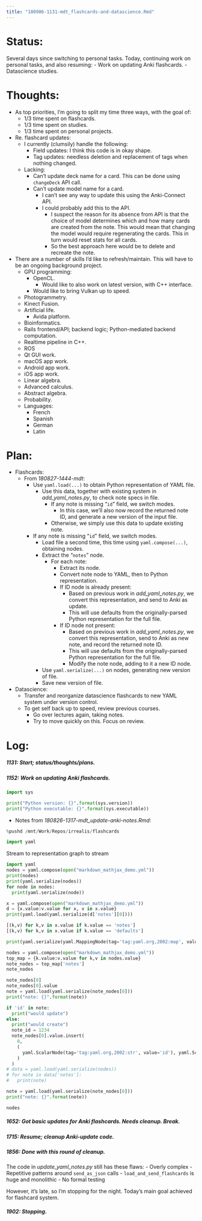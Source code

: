 ```yaml
---
title: "180906-1131-mdt_flashcards-and-datascience.Rmd"
---
```


# Status:

Several days since switching to personal tasks. Today, continuing work on personal tasks, and also resuming:
- Work on updating Anki flashcards.
- Datascience studies.


# Thoughts:

- As top priorities, I'm going to split my time three ways, with the goal of:
  - 1/3 time spent on flashcards.
  - 1/3 time spent on studies.
  - 1/3 time spent on personal projects.

- Re. flashcard updates:
  - I currently (clumsily) handle the following:
    - Field updates: I think this code is in okay shape.
    - Tag updates: needless deletion and replacement of tags when nothing changed.
  - Lacking:
    - Can't update deck name for a card. This can be done using `changeDeck` API call.
    - Can't update model name for a card.
      - I can't see any way to update this using the Anki-Connect API.
      - I could probably add this to the API.
        - I suspect the reason for its absence from API is that the choice of model determines which and how many cards are created from the note. This would mean that changing the model would require regenerating the cards. This in turn would reset stats for all cards.
        - So the best approach here would be to delete and recreate the note.

- There are a number of skills I'd like to refresh/maintain. This will have to be an ongoing background project.
  - GPU programming:
    - OpenCL.
      - Would like to also work on latest version, with C++ interface.
    - Would like to bring Vulkan up to speed.
  - Photogrammetry.
  - Kinect Fusion.
  - Artificial life.
    - Avida platform.
  - Bioinformatics.
  - Rails frontend/API; backend logic; Python-mediated backend computation.
  - Realtime pipeline in C++.
  - ROS
  - Qt GUI work.
  - macOS app work.
  - Android app work.
  - iOS app work.
  - Linear algebra.
  - Advanced calculus.
  - Abstract algebra.
  - Probability.
  - Languages:
    - French
    - Spanish
    - German
    - Latin


# Plan:

- Flashcards:
  - From _180827-1444-mdt_:
    - Use `yaml.load(...)` to obtain Python representation of YAML file.
      - Use this data, together with existing system in _add_yaml_notes.py_, to check note specs in file.
        - If any note is missing "`id`" field, we switch modes.
          - In this case, we'll also now record the returned note ID, and generate a new version of the input file.
        - Otherwise, we simply use this data to update existing note.
    - If any note is missing "`id`" field, we switch modes.
      - Load file a second time, this time using `yaml.compose(...)`, obtaining nodes.
      - Extract the "`notes`" node.
        - For each note:
          - Extract its node.
          - Convert note node to YAML, then to Python representation.
          - If ID node is already present:
            - Based on previous work in _add_yaml_notes.py_, we convert this representation, and send to Anki as update.
            - This will use defaults from the originally-parsed Python representation for the full file.
          - If ID node not present:
            - Based on previous work in _add_yaml_notes.py_, we convert this representation, send to Anki as new note, and record the returned note ID.
            - This will use defaults from the originally-parsed Python representation for the full file.
            - Modify the note node, adding to it a new ID node.
      - Use `yaml.serialize(...)` on nodes, generating new version of file.
      - Save new version of file.

- Datascience:
  - Transfer and reorganize datascience flashcards to new YAML system under version control.
  - To get self back up to speed, review previous courses.
    - Go over lectures again, taking notes.
    - Try to move quickly on this. Focus on review.


# Log:

##### 1131: Start; status/thoughts/plans.

##### 1152: Work on updating Anki flashcards.


```python
import sys

print("Python version: {}".format(sys.version))
print("Python executable: {}".format(sys.executable))
```

- Notes from _180826-1317-mdt_update-anki-notes.Rmd_:

```python
%pushd /mnt/Work/Repos/irrealis/flashcards
```

```python
import yaml
```

Stream to representation graph to stream
```python
import yaml
nodes = yaml.compose(open("markdown_mathjax_demo.yml"))
print(nodes)
print(yaml.serialize(nodes))
for node in nodes:
  print(yaml.serialize(node))
```

```python
x = yaml.compose(open("markdown_mathjax_demo.yml"))
d = {x.value:v.value for x, v in x.value}
print(yaml.load(yaml.serialize(d['notes'][0])))

[(k,v) for k,v in x.value if k.value == 'notes']
[(k,v) for k,v in x.value if k.value == 'defaults']

print(yaml.serialize(yaml.MappingNode(tag='tag:yaml.org,2002:map', value = [(k,v) for k,v in x.value if k.value == 'notes'])))


```



```python
nodes = yaml.compose(open("markdown_mathjax_demo.yml"))
top_map = {k.value:v.value for k,v in nodes.value}
note_nodes = top_map['notes']
note_nodes

note_nodes[0]
note_nodes[0].value
note = yaml.load(yaml.serialize(note_nodes[0]))
print("note: {}".format(note))

if 'id' in note:
  print("would update")
else:
  print("would create")
  note_id = 1234
  note_nodes[0].value.insert(
    0,
    (
      yaml.ScalarNode(tag='tag:yaml.org,2002:str', value='id'), yaml.ScalarNode(tag='tag:yaml.org,2002:int', value=str(note_id))
    )
  )
# data = yaml.load(yaml.serialize(nodes))
# for note in data['notes']:
#   print(note)

note = yaml.load(yaml.serialize(note_nodes[0]))
print("note: {}".format(note))

nodes
```


##### 1652: Got basic updates for Anki flashcards. Needs cleanup. Break.

##### 1715: Resume; cleanup Anki-update code.

##### 1856: Done with this round of cleanup.

The code in _update_yaml_notes.py_ still has these flaws:
- Overly complex
- Repetitive patterns around `send_as_json` calls
- `load_and_send_flashcards` is huge and monolithic
- No formal testing

However, it's late, so I'm stopping for the night. Today's main goal achieved for flashcard system.

##### 1902: Stopping.
